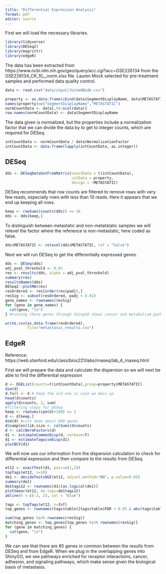 ```yaml
---
title: "Differential Expression Analysis"
format: pdf
editor: source
---
```


First we will load the necessary libraries.


```r
library(tidyverse)
library(DESeq2)
library(magrittr)
library(edgeR)
```


The data has been extracted from https://www.ncbi.nlm.nih.gov/geo/query/acc.cgi?acc=GSE226134 from the GSE226134_CK_10__norm.xlsx file. Lauren Mock selected for pre-treatment samples and performed data quality control.

```r
data <- read.csv("data/input/JoinedWide.csv")

property <- as.data.frame(cbind(data$SegmentDisplayName, data$METASTATIC))
names(property)=c("SegmentDisplayName","METASTATIC")
normCountData <- data[,59:ncol(data)]
row.names(normCountData) <- data$SegmentDisplayName
```

The data given is normalized, but the properties include a normalization factor that we can divide the data by to get to integer counts, which are required for DESeq. 
```r
intCountData <- normCountData / data$NormalizationFactor
intCountData <- data.frame(lapply(intCountData, as.integer))
```


## DESeq


```r
dds <- DESeqDataSetFromMatrix(countData = t(intCountData),
                              colData = property,
                              design = ~METASTATIC)
```


DESeq recommends that row counts are filtered to remove rows with very few reads, especially rows with less than 10 reads. Here it appears that we end up keeping all rows.


```r
keep <- rowSums(counts(dds)) >= 10
dds <- dds[keep,]
```

To distinguish between metastatic and non-metatstatic samples we will relevel the factor where the reference is non-metastatic, here coded as false. 

```r
dds$METASTATIC <- relevel(dds$METASTATIC, ref = "False")

```

Next we will run DESeq to get the differentially expressed genes.
```r
dds <- DESeq(dds)
adj_pval_threshold <- 0.01
res <- results(dds, alpha = adj_pval_threshold)
summary(res)
resultsNames(dds)
DESeq2::plotMA(res)
resOrdered <- res[order(res$padj),]
resSig <- subset(resOrdered, padj < 0.01)
gene_names <- rownames(resSig)
for (gene in gene_names) {
  cat(gene, "\n")
} #running these genes through ShinyGO shows cancer and metabolism pathways http://bioinformatics.sdstate.edu/go/
```

```r
write.csv(as.data.frame(resOrdered), 
          file="metastasis_results.csv")
```










## EdgeR

Reference: https://web.stanford.edu/class/bios221/labs/rnaseq/lab_4_rnaseq.html

First we will prepare the data and calculate the dispersion so we will next be able to find the differential expression
```r
d <- DGEList(counts=t(intCountData),group=property$METASTATIC)
dim(d)
d.full <- d # keep the old one in case we mess up
head(d$counts)
apply(d$counts, 2, sum)
#filtering steps for DESeq
keep <- rowSums(cpm(d)>100) >= 2
d <- d[keep,]
dim(d) #cuts down about 600 genes
d$samples$lib.size <- colSums(d$counts)
d <- calcNormFactors(d)
d1 <- estimateCommonDisp(d, verbose=T)
d1 <- estimateTagwiseDisp(d1)
plotBCV(d1)
```


We will now use our information from the dispersion calculation to check for differential expression and then compare to the results from DESeq.
```r
et12 <- exactTest(d1, pair=c(1,2))
topTags(et12, n=10)
de1 <- decideTestsDGE(et12, adjust.method="BH", p.value=0.05)
summary(de1)
de1tags12 <- rownames(d1)[as.logical(de1)] 
plotSmear(et12, de.tags=de1tags12)
abline(h = c(-2, 2), col = "blue")

tags <- topTags(et12, n=Inf)
top_genes <- rownames(tags$table)[tags$table$FDR < 0.05 & abs(tags$table$logFC) > 1]
```



```r
sum(top_genes %in% rownames(resSig))
matching_genes <- top_genes[top_genes %in% rownames(resSig)]
for (gene in matching_genes) {
  cat(gene, "\n")
}
```


We can see that there are 85 genes in common between the results from DESeq and from EdgeR. When we plug in the overlapping genes into ShinyGO, we see pathways enriched for receptor interactions, cancer, adhesion, and signaling pathways, which make sense given the biological basis of  metastasis. 




